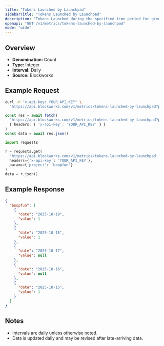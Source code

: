 ```yaml
---
title: "Tokens Launched by Launchpad"
sidebarTitle: "Tokens Launched by Launchpad"
description: "Tokens Launched during the specified time period for given launchpad."
openapi: "GET /v1/metrics/tokens-launched-by-launchpad"
mode: "wide"
---
```


## Overview

- **Denomination:** Count
- **Type:** Integer
- **Interval:** Daily
- **Source:** Blockworks

## Example Request

<CodeGroup>

```bash cURL
curl -H "x-api-key: YOUR_API_KEY" \
  "https://api.blockworks.com/v1/metrics/tokens-launched-by-launchpad?project=boopfun"
```

```typescript TypeScript
const res = await fetch(
  'https://api.blockworks.com/v1/metrics/tokens-launched-by-launchpad?project=boopfun',
  { headers: { 'x-api-key': 'YOUR_API_KEY' } }
)
const data = await res.json()
```

```python Python
import requests

r = requests.get(
  'https://api.blockworks.com/v1/metrics/tokens-launched-by-launchpad',
  headers={'x-api-key': 'YOUR_API_KEY'},
  params={'project': 'boopfun'}
)
data = r.json()
```

</CodeGroup>

## Example Response

```json
{
  "boopfun": [
    {
      "date": "2025-10-19",
      "value": 1
    },
    {
      "date": "2025-10-18",
      "value": 1
    },
    {
      "date": "2025-10-17",
      "value": null
    },
    {
      "date": "2025-10-16",
      "value": null
    },
    {
      "date": "2025-10-15",
      "value": 1
    }
  ]
}
```

## Notes
- Intervals are daily unless otherwise noted.
- Data is updated daily and may be revised after late-arriving data.